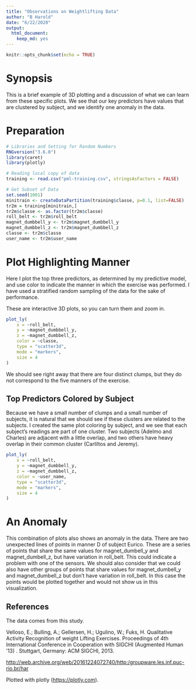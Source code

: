 ```yaml
---
title: "Observations on Weightlifting Data"
author: "B Harold"
date: "6/22/2020"
output: 
  html_document: 
    keep_md: yes
---
```


```r
knitr::opts_chunk$set(echo = TRUE)
```

# Synopsis

This is a brief example of 3D plotting and a discussion of what we can learn from these specific plots.  We see that our key predictors have values that are clustered by subject, and we identify one anomaly in the data.

# Preparation

```r
# Libraries and Setting for Random Numbers
RNGversion("3.6.0")
library(caret)
library(plotly)
```

```r
# Reading local copy of data
training <- read.csv("pml-training.csv", stringsAsFactors = FALSE)
```

```r
# Get Subset of Data
set.seed(1001)
minitrain <- createDataPartition(training$classe, p=0.1, list=FALSE)
tr2m = training[minitrain,]
tr2m$classe <- as.factor(tr2m$classe)
roll_belt <- tr2m$roll_belt
magnet_dumbbell_y <- tr2m$magnet_dumbbell_y
magnet_dumbbell_z <- tr2m$magnet_dumbbell_z
classe <- tr2m$classe
user_name <- tr2m$user_name
```

# Plot Highlighting Manner

Here I plot the top three predictors, as determined by my predictive model, and use color to indicate the manner in which the exercise was performed.  I have used a stratified random sampling of the data for the sake of performance.

These are interactive 3D plots, so you can turn them and zoom in.

```r
plot_ly(
    x = ~roll_belt,
    y = ~magnet_dumbbell_y,
    z = ~magnet_dumbbell_z,
    color = ~classe,
    type = "scatter3d",
    mode = "markers",
    size = 4
)
```

We should see right away that there are four distinct clumps, but they do not correspond to the five manners of the exercise.

## Top Predictors Colored by Subject

Because we have a small number of clumps and a small number of subjects, it is natural that we should see if these clusters are related to the subjects.  I created the same plot coloring by subject, and we see that each subject's readings are part of one cluster.  Two subjects (Adelmo and Charles) are adjacent with a little overlap, and two others have heavy overlap in their common cluster (Carliltos and Jeremy).

```r
plot_ly(
    x = ~roll_belt,
    y = ~magnet_dumbbell_y,
    z = ~magnet_dumbbell_z,
    color = ~user_name,
    type = "scatter3d",
    mode = "markers",
    size = 4
)
```

# An Anomaly

This combination of plots also shows an anomaly in the data.  There are two unexpected lines of points in manner D of subject  Eurico.  These are a series of points that share the same values for magnet_dumbell_y and magnet_dumbell_z, but have variation in roll_belt.  This could indicate a problem with one of the sensors.  We should also consider that we could also have other groups of points that share values for magnet_dumbell_y and magnet_dumbell_z but don't have variation in roll_belt.  In this case the points would be plotted together and would not show us in this visualization.

## References

The data comes from this study.

Velloso, E.; Bulling, A.; Gellersen, H.; Ugulino, W.; Fuks, H. Qualitative Activity Recognition of weight Lifting Exercises. Proceedings of 4th International Conference in Cooperation with SIGCHI (Augmented Human '13) . Stuttgart, Germany: ACM SIGCHI, 2013. 

<http://web.archive.org/web/20161224072740/http:/groupware.les.inf.puc-rio.br/har>

Plotted with plotly (<https://plotly.com>).

